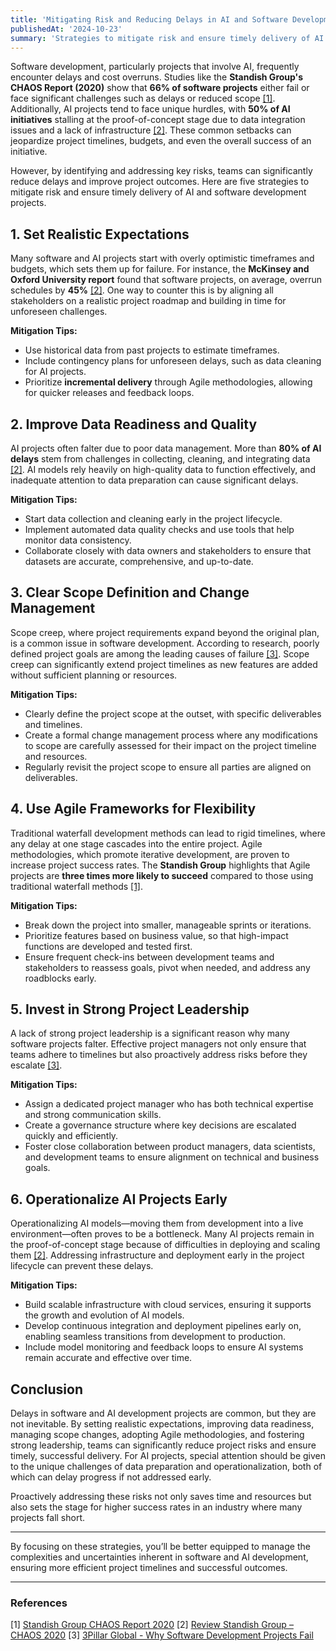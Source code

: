 ```yaml
---
title: 'Mitigating Risk and Reducing Delays in AI and Software Development Projects'
publishedAt: '2024-10-23'
summary: 'Strategies to mitigate risk and ensure timely delivery of AI and software development projects.'
---
```


Software development, particularly projects that involve AI, frequently encounter delays and cost overruns. Studies like the **Standish Group's CHAOS Report (2020)** show that **66% of software projects** either fail or face significant challenges such as delays or reduced scope [[1]](#1). Additionally, AI projects tend to face unique hurdles, with **50% of AI initiatives** stalling at the proof-of-concept stage due to data integration issues and a lack of infrastructure [[2]](#2). These common setbacks can jeopardize project timelines, budgets, and even the overall success of an initiative.

However, by identifying and addressing key risks, teams can significantly reduce delays and improve project outcomes. Here are five strategies to mitigate risk and ensure timely delivery of AI and software development projects.

## 1. Set Realistic Expectations
Many software and AI projects start with overly optimistic timeframes and budgets, which sets them up for failure. For instance, the **McKinsey and Oxford University report** found that software projects, on average, overrun schedules by **45%** [[2]](#2). One way to counter this is by aligning all stakeholders on a realistic project roadmap and building in time for unforeseen challenges.

**Mitigation Tips:**
- Use historical data from past projects to estimate timeframes.
- Include contingency plans for unforeseen delays, such as data cleaning for AI projects.
- Prioritize **incremental delivery** through Agile methodologies, allowing for quicker releases and feedback loops.

## 2. Improve Data Readiness and Quality
AI projects often falter due to poor data management. More than **80% of AI delays** stem from challenges in collecting, cleaning, and integrating data [[2]](#2). AI models rely heavily on high-quality data to function effectively, and inadequate attention to data preparation can cause significant delays.

**Mitigation Tips:**
- Start data collection and cleaning early in the project lifecycle.
- Implement automated data quality checks and use tools that help monitor data consistency.
- Collaborate closely with data owners and stakeholders to ensure that datasets are accurate, comprehensive, and up-to-date.

## 3. Clear Scope Definition and Change Management
Scope creep, where project requirements expand beyond the original plan, is a common issue in software development. According to research, poorly defined project goals are among the leading causes of failure [[3]](#3). Scope creep can significantly extend project timelines as new features are added without sufficient planning or resources.

**Mitigation Tips:**
- Clearly define the project scope at the outset, with specific deliverables and timelines.
- Create a formal change management process where any modifications to scope are carefully assessed for their impact on the project timeline and resources.
- Regularly revisit the project scope to ensure all parties are aligned on deliverables.

## 4. Use Agile Frameworks for Flexibility
Traditional waterfall development methods can lead to rigid timelines, where any delay at one stage cascades into the entire project. Agile methodologies, which promote iterative development, are proven to increase project success rates. The **Standish Group** highlights that Agile projects are **three times more likely to succeed** compared to those using traditional waterfall methods [[1]](#1).

**Mitigation Tips:**
- Break down the project into smaller, manageable sprints or iterations.
- Prioritize features based on business value, so that high-impact functions are developed and tested first.
- Ensure frequent check-ins between development teams and stakeholders to reassess goals, pivot when needed, and address any roadblocks early.

## 5. Invest in Strong Project Leadership
A lack of strong project leadership is a significant reason why many software projects falter. Effective project managers not only ensure that teams adhere to timelines but also proactively address risks before they escalate [[3]](#3).

**Mitigation Tips:**
- Assign a dedicated project manager who has both technical expertise and strong communication skills.
- Create a governance structure where key decisions are escalated quickly and efficiently.
- Foster close collaboration between product managers, data scientists, and development teams to ensure alignment on technical and business goals.

## 6. Operationalize AI Projects Early
Operationalizing AI models—moving them from development into a live environment—often proves to be a bottleneck. Many AI projects remain in the proof-of-concept stage because of difficulties in deploying and scaling them [[2]](#2). Addressing infrastructure and deployment early in the project lifecycle can prevent these delays.

**Mitigation Tips:**
- Build scalable infrastructure with cloud services, ensuring it supports the growth and evolution of AI models.
- Develop continuous integration and deployment pipelines early on, enabling seamless transitions from development to production.
- Include model monitoring and feedback loops to ensure AI systems remain accurate and effective over time.

## Conclusion
Delays in software and AI development projects are common, but they are not inevitable. By setting realistic expectations, improving data readiness, managing scope changes, adopting Agile methodologies, and fostering strong leadership, teams can significantly reduce project risks and ensure timely, successful delivery. For AI projects, special attention should be given to the unique challenges of data preparation and operationalization, both of which can delay progress if not addressed early.

Proactively addressing these risks not only saves time and resources but also sets the stage for higher success rates in an industry where many projects fall short.

---
By focusing on these strategies, you’ll be better equipped to manage the complexities and uncertainties inherent in software and AI development, ensuring more efficient project timelines and successful outcomes.

---

### References

<a name="1">[1]</a> [Standish Group CHAOS Report 2020](https://www.successthroughsafe.com/blog-1/2021/11/13/standish-chaos-report-2021)
<a name="2">[2]</a> [Review Standish Group – CHAOS 2020](https://hennyportman.wordpress.com/2021/02/01/review-standish-group-chaos-2020-beyond-infinity)
<a name="3">[3]</a> [3Pillar Global - Why Software Development Projects Fail](https://www.3pillarglobal.com/insights/why-software-development-projects-fail/)
